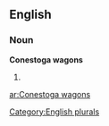 ==English==

===Noun===
'''Conestoga wagons'''

# {{plural of|[[Conestoga wagon]]}}

[[Category:English plurals]]

[[ar:Conestoga wagons]]